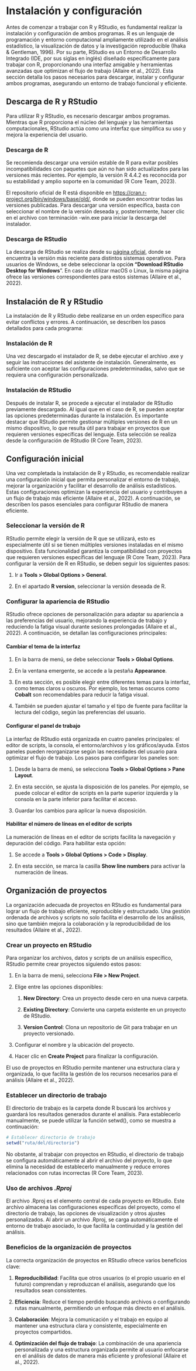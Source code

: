 # Instalación y configuración

Antes de comenzar a trabajar con R y RStudio, es fundamental realizar la instalación y configuración de ambos programas. R es un lenguaje de programación y entorno computacional ampliamente utilizado en el análisis estadístico, la visualización de datos y la investigación reproducible (Ihaka & Gentleman, 1996). Por su parte, RStudio es un Entorno de Desarrollo Integrado (IDE, por sus siglas en inglés) diseñado específicamente para trabajar con R, proporcionando una interfaz amigable y herramientas avanzadas que optimizan el flujo de trabajo (Allaire et al., 2022). Esta sección detalla los pasos necesarios para descargar, instalar y configurar ambos programas, asegurando un entorno de trabajo funcional y eficiente.

## Descarga de R y RStudio

Para utilizar R y RStudio, es necesario descargar ambos programas. Mientras que R proporciona el núcleo del lenguaje y las herramientas computacionales, RStudio actúa como una interfaz que simplifica su uso y mejora la experiencia del usuario.

### Descarga de R

Se recomienda descargar una versión estable de R para evitar posibles incompatibilidades con paquetes que aún no han sido actualizados para las versiones más recientes. Por ejemplo, la versión R 4.4.2 es reconocida por su estabilidad y amplio soporte en la comunidad (R Core Team, 2023).

El repositorio oficial de R está disponible en <https://cran.r-project.org/bin/windows/base/old/>, donde se pueden encontrar todas las versiones publicadas. Para descargar una versión específica, basta con seleccionar el nombre de la versión deseada y, posteriormente, hacer clic en el archivo con terminación -win.exe para iniciar la descarga del instalador.

### Descarga de RStudio

La descarga de RStudio se realiza desde su [página oficial](https://posit.co/download/rstudio-desktop/), donde se encuentra la versión más reciente para distintos sistemas operativos. Para usuarios de Windows, se debe seleccionar la opció**n “Download RStudio Desktop for Windows**”. En caso de utilizar macOS o Linux, la misma página ofrece las versiones correspondientes para estos sistemas (Allaire et al., 2022).

## Instalación de R y RStudio

La instalación de R y RStudio debe realizarse en un orden específico para evitar conflictos y errores. A continuación, se describen los pasos detallados para cada programa:

### Instalación de R

Una vez descargado el instalador de R, se debe ejecutar el archivo .exe y seguir las instrucciones del asistente de instalación. Generalmente, es suficiente con aceptar las configuraciones predeterminadas, salvo que se requiera una configuración personalizada.

### Instalación de RStudio

Después de instalar R, se procede a ejecutar el instalador de RStudio previamente descargado. Al igual que en el caso de R, se pueden aceptar las opciones predeterminadas durante la instalación. Es importante destacar que RStudio permite gestionar múltiples versiones de R en un mismo dispositivo, lo que resulta útil para trabajar en proyectos que requieren versiones específicas del lenguaje. Esta selección se realiza desde la configuración de RStudio (R Core Team, 2023).

## Configuración inicial

Una vez completada la instalación de R y RStudio, es recomendable realizar una configuración inicial que permita personalizar el entorno de trabajo, mejorar la organización y facilitar el desarrollo de análisis estadísticos. Estas configuraciones optimizan la experiencia del usuario y contribuyen a un flujo de trabajo más eficiente (Allaire et al., 2022). A continuación, se describen los pasos esenciales para configurar RStudio de manera eficiente.

### Seleccionar la versión de R

RStudio permite elegir la versión de R que se utilizará, esto es especialmente útil si se tienen múltiples versiones instaladas en el mismo dispositivo. Esta funcionalidad garantiza la compatibilidad con proyectos que requieren versiones específicas del lenguaje (R Core Team, 2023). Para configurar la versión de R en RStudio, se deben seguir los siguientes pasos:

1.  Ir a **Tools \> Global Options \> General**.

2.  En el apartado **R version**, seleccionar la versión deseada de R.

### Configurar la apariencia de RStudio

RStudio ofrece opciones de personalización para adaptar su apariencia a las preferencias del usuario, mejorando la experiencia de trabajo y reduciendo la fatiga visual durante sesiones prolongadas (Allaire et al., 2022). A continuación, se detallan las configuraciones principales:

#### Cambiar el tema de la interfaz

1.  En la barra de menú, se debe seleccionar **Tools \> Global Options**.

2.  En la ventana emergente, se accede a la pestaña **Appearance**.

3.  En esta sección, es posible elegir entre diferentes temas para la interfaz, como temas claros u oscuros. Por ejemplo, los temas oscuros como **Cobalt** son recomendables para reducir la fatiga visual.

4.  También se pueden ajustar el tamaño y el tipo de fuente para facilitar la lectura del código, según las preferencias del usuario.

#### Configurar el panel de trabajo

La interfaz de RStudio está organizada en cuatro paneles principales: el editor de scripts, la consola, el entorno/archivos y los gráficos/ayuda. Estos paneles pueden reorganizarse según las necesidades del usuario para optimizar el flujo de trabajo. Los pasos para configurar los paneles son:

1.  Desde la barra de menú, se selecciona **Tools \> Global Options \> Pane Layout**.

2.  En esta sección, se ajusta la disposición de los paneles. Por ejemplo, se puede colocar el editor de scripts en la parte superior izquierda y la consola en la parte inferior para facilitar el acceso.

3.  Guardar los cambios para aplicar la nueva disposición.

#### Habilitar el número de líneas en el editor de scripts

La numeración de líneas en el editor de scripts facilita la navegación y depuración del código. Para habilitar esta opción:

1.  Se accede a **Tools \> Global Options \> Code \> Display**.

2.  En esta sección, se marca la casilla **Show line numbers** para activar la numeración de líneas.

## Organización de proyectos

La organización adecuada de proyectos en RStudio es fundamental para lograr un flujo de trabajo eficiente, reproducible y estructurado. Una gestión ordenada de archivos y scripts no solo facilita el desarrollo de los análisis, sino que también mejora la colaboración y la reproducibilidad de los resultados (Allaire et al., 2022).

### Crear un proyecto en RStudio

Para organizar los archivos, datos y scripts de un análisis específico, RStudio permite crear proyectos siguiendo estos pasos:

1.  En la barra de menú, selecciona **File \> New Project**.

2.  Elige entre las opciones disponibles:

    1.  **New Directory**: Crea un proyecto desde cero en una nueva carpeta.

    2.  **Existing Directory**: Convierte una carpeta existente en un proyecto de RStudio.

    3.  **Version Control**: Clona un repositorio de Git para trabajar en un proyecto versionado.

3.  Configurar el nombre y la ubicación del proyecto.

4.  Hacer clic en **Create Project** para finalizar la configuración.

El uso de proyectos en RStudio permite mantener una estructura clara y organizada, lo que facilita la gestión de los recursos necesarios para el análisis (Allaire et al., 2022).

### Establecer un directorio de trabajo

El directorio de trabajo es la carpeta donde R buscará los archivos y guardará los resultados generados durante el análisis. Para establecerlo manualmente, se puede utilizar la función setwd(), como se muestra a continuación:

```r
# Establecer directorio de trabajo
setwd("ruta/del/directorio")

```

No obstante, al trabajar con proyectos en RStudio, el directorio de trabajo se configura automáticamente al abrir el archivo del proyecto, lo que elimina la necesidad de establecerlo manualmente y reduce errores relacionados con rutas incorrectas (R Core Team, 2023).

### Uso de archivos *.Rproj*

El archivo .Rproj es el elemento central de cada proyecto en RStudio. Este archivo almacena las configuraciones específicas del proyecto, como el directorio de trabajo, las opciones de visualización y otros ajustes personalizados. Al abrir un archivo .Rproj, se carga automáticamente el entorno de trabajo asociado, lo que facilita la continuidad y la gestión del análisis.

### Beneficios de la organización de proyectos

La correcta organización de proyectos en RStudio ofrece varios beneficios clave:

1.  **Reproducibilidad**: Facilita que otros usuarios (o el propio usuario en el futuro) comprendan y reproduzcan el análisis, asegurando que los resultados sean consistentes.

2.  **Eficiencia**: Reduce el tiempo perdido buscando archivos o configurando rutas manualmente, permitiendo un enfoque más directo en el análisis.

3.  **Colaboración**: Mejora la comunicación y el trabajo en equipo al mantener una estructura clara y consistente, especialmente en proyectos compartidos.

4.  **Optimización del flujo de trabajo**: La combinación de una apariencia personalizada y una estructura organizada permite al usuario enfocarse en el análisis de datos de manera más eficiente y profesional (Allaire et al., 2022).
